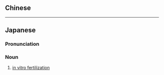 {{also|體外授精}}
==Chinese==
{{zh-see|體外授精}}

----

==Japanese==
{{ja-kanjitab|たい|がい|じゅ|せい}}

===Pronunciation===
{{ja-pron|たいがい じゅせい}}

===Noun===
{{ja-noun|たいがい じゅせい}}

# [[in vitro fertilization]]